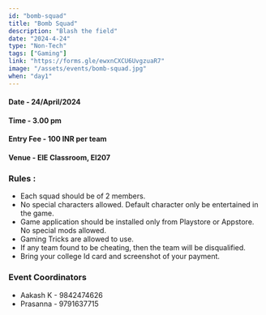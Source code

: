 ```yaml
---
id: "bomb-squad"
title: "Bomb Squad"
description: "Blash the field"
date: "2024-4-24"
type: "Non-Tech" 
tags: ["Gaming"]
link: "https://forms.gle/ewxnCXCU6UvgzuaR7"
image: "/assets/events/bomb-squad.jpg"
when: "day1"
---
```


<h4>Date - 24/April/2024</h4>
<h4>Time - 3.00 pm </h4>
<h4>Entry Fee - 100 INR per team</h4>
<h4>Venue - EIE Classroom, EI207</h4>
<h3>Rules :</h3>

- Each squad should be of 2 members.
- No special characters allowed. Default character only be entertained in the game.
- Game application should be installed only from Playstore or Appstore. No special mods allowed.
- Gaming Tricks are allowed to use.
- If any team found to be cheating, then the team will be disqualified.
- Bring your college Id card and screenshot of your payment.



<h3>Event Coordinators</h3>

- Aakash K - 9842474626
- Prasanna - 9791637715